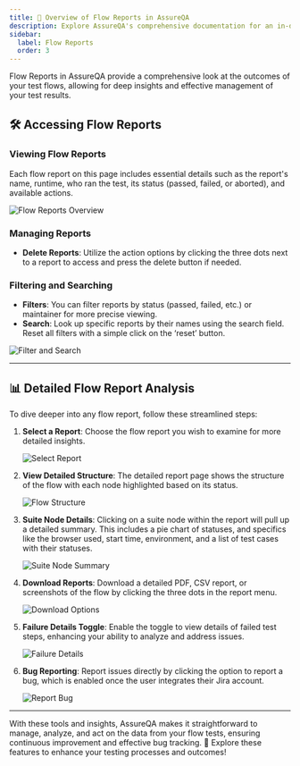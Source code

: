 ```yaml
---
title: 🚀 Overview of Flow Reports in AssureQA
description: Explore AssureQA's comprehensive documentation for an in-depth look at our services and tools.
sidebar:
  label: Flow Reports
  order: 3
---
```


Flow Reports in AssureQA provide a comprehensive look at the outcomes of your test flows, allowing for deep insights and effective management of your test results.

## 🛠️ Accessing Flow Reports

### Viewing Flow Reports

Each flow report on this page includes essential details such as the report's name, runtime, who ran the test, its status (passed, failed, or aborted), and available actions.

![Flow Reports Overview](./ReportsImage/FR-1.png)

### Managing Reports

- **Delete Reports**: Utilize the action options by clicking the three dots next to a report to access and press the delete button if needed.

### Filtering and Searching

- **Filters**: You can filter reports by status (passed, failed, etc.) or maintainer for more precise viewing.
- **Search**: Look up specific reports by their names using the search field. Reset all filters with a simple click on the ‘reset’ button.

![Filter and Search](./ReportsImage/FR-2.png)

---

## 📊 Detailed Flow Report Analysis

To dive deeper into any flow report, follow these streamlined steps:

1. **Select a Report**:
   Choose the flow report you wish to examine for more detailed insights.

   ![Select Report](./ReportsImage/FR-3.png)

2. **View Detailed Structure**:
   The detailed report page shows the structure of the flow with each node highlighted based on its status.

   ![Flow Structure](./ReportsImage/FR-4.png)

3. **Suite Node Details**:
   Clicking on a suite node within the report will pull up a detailed summary. This includes a pie chart of statuses, and specifics like the browser used, start time, environment, and a list of test cases with their statuses.

   ![Suite Node Summary](./ReportsImage/FR-5.png)

4. **Download Reports**:
   Download a detailed PDF, CSV report, or screenshots of the flow by clicking the three dots in the report menu.

   ![Download Options](./ReportsImage/FR-6.png)

5. **Failure Details Toggle**:
   Enable the toggle to view details of failed test steps, enhancing your ability to analyze and address issues.

   ![Failure Details](./ReportsImage/FR-7.png)

6. **Bug Reporting**:
   Report issues directly by clicking the option to report a bug, which is enabled once the user integrates their Jira account.

   ![Report Bug](./ReportsImage/FR-8.png)

---

With these tools and insights, AssureQA makes it straightforward to manage, analyze, and act on the data from your flow tests, ensuring continuous improvement and effective bug tracking. 🌟 Explore these features to enhance your testing processes and outcomes!
